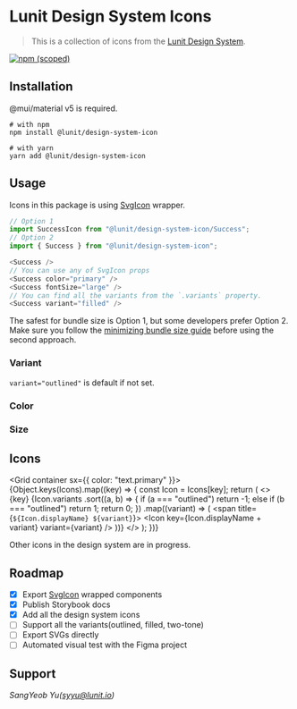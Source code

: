 
<Meta title="Lunit Design System Icons" />

# Lunit Design System Icons

> This is a collection of icons from the [Lunit Design System](https://www.figma.com/file/ygzUKBGrGxEYzkhUwoOC3U/Lunit-Design-System?node-id=4604%3A96681).

[![npm (scoped)](https://img.shields.io/npm/v/@lunit/design-system-icons)](https://www.npmjs.com/package/@lunit/design-system-icons)

## Installation

@mui/material v5 is required.

```shell
# with npm
npm install @lunit/design-system-icon

# with yarn
yarn add @lunit/design-system-icon
```

## Usage

Icons in this package is using [SvgIcon](https://mui.com/components/icons/#svgicon) wrapper.

```ts
// Option 1
import SuccessIcon from "@lunit/design-system-icon/Success";
// Option 2
import { Success } from "@lunit/design-system-icon";

<Success />
// You can use any of SvgIcon props
<Success color="primary" />
<Success fontSize="large" />
// You can find all the variants from the `.variants` property.
<Success variant="filled" />
```

The safest for bundle size is Option 1, but some developers prefer Option 2. Make sure you follow the [minimizing bundle size guide](https://mui.com/material-ui/guides/minimizing-bundle-size/#option-2) before using the second approach.

### Variant

<Canvas>
  <Story name="variant">
    <SuccessIcon variant="outlined" />
    <SuccessIcon variant="filled" />
  </Story>
</Canvas>

`variant="outlined"` is default if not set.

### Color

<Canvas>
  <Story name="color">
    <SuccessIcon />
    <SuccessIcon color="primary" />
    <SuccessIcon color="secondary" />
    <SuccessIcon color="success" />
    <SuccessIcon color="action" />
    <SuccessIcon color="disabled" />
    <SuccessIcon sx={{ color: pink[500] }} />
  </Story>
</Canvas>

### Size

<Canvas>
  <Story name="size">
    <SuccessIcon fontSize="small" />
    <SuccessIcon />
    <SuccessIcon fontSize="large" />
    <SuccessIcon sx={{ fontSize: 40 }} />
  </Story>
</Canvas>

## Icons

<Grid container sx={{ color: "text.primary" }}>
  {Object.keys(Icons).map((key) => {
    const Icon = Icons[key];
    return (
      <>
        <Grid item xs={2} key={key}>
          <Typography>{key}</Typography>
        </Grid>
        <Grid item xs={10}>
          {Icon.variants
            .sort((a, b) => {
              if (a === "outlined") return -1;
              else if (b === "outlined") return 1;
              return 0;
            })
            .map((variant) => (
              <span title={`${Icon.displayName} ${variant}`}>
                <Icon key={Icon.displayName + variant} variant={variant} />
              </span>
            ))}
        </Grid>
      </>
    );
  })}
</Grid>

Other icons in the design system are in progress.

## Roadmap

- [x] Export [SvgIcon](https://mui.com/components/icons/#svgicon) wrapped components
- [x] Publish Storybook docs
- [x] Add all the design system icons
- [ ] Support all the variants(outlined, filled, two-tone)
- [ ] Export SVGs directly
- [ ] Automated visual test with the Figma project

## Support

_SangYeob Yu(syyu@lunit.io)_

